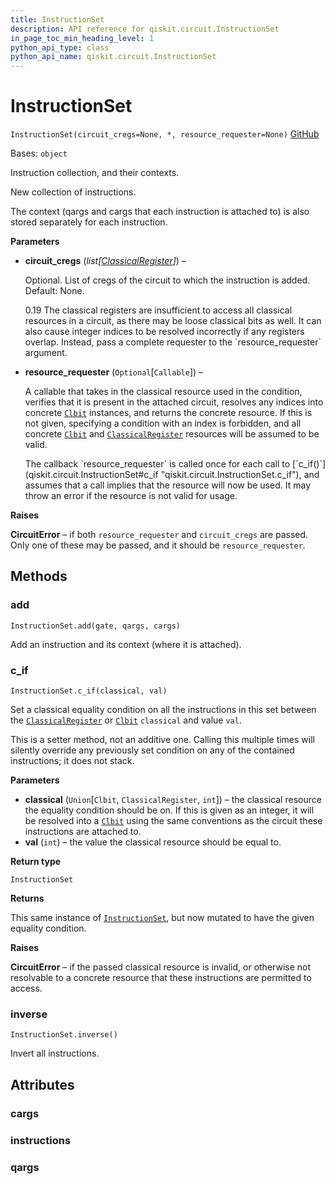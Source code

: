 ```yaml
---
title: InstructionSet
description: API reference for qiskit.circuit.InstructionSet
in_page_toc_min_heading_level: 1
python_api_type: class
python_api_name: qiskit.circuit.InstructionSet
---
```


# InstructionSet

<span id="qiskit.circuit.InstructionSet" />

`InstructionSet(circuit_cregs=None, *, resource_requester=None)` [GitHub](https://github.com/qiskit/qiskit/tree/stable/0.20/qiskit/circuit/instructionset.py "view source code")

Bases: `object`

Instruction collection, and their contexts.

New collection of instructions.

The context (qargs and cargs that each instruction is attached to) is also stored separately for each instruction.

**Parameters**

*   **circuit\_cregs** (*list\[*[*ClassicalRegister*](qiskit.circuit.ClassicalRegister "qiskit.circuit.ClassicalRegister")*]*) –

    Optional. List of cregs of the circuit to which the instruction is added. Default: None.

    <Admonition title="Deprecated since version qiskit-terra" type="danger">
      0.19 The classical registers are insufficient to access all classical resources in a circuit, as there may be loose classical bits as well. It can also cause integer indices to be resolved incorrectly if any registers overlap. Instead, pass a complete requester to the `resource_requester` argument.
    </Admonition>

*   **resource\_requester** (`Optional`\[`Callable`]) –

    A callable that takes in the classical resource used in the condition, verifies that it is present in the attached circuit, resolves any indices into concrete [`Clbit`](qiskit.circuit.Clbit "qiskit.circuit.Clbit") instances, and returns the concrete resource. If this is not given, specifying a condition with an index is forbidden, and all concrete [`Clbit`](qiskit.circuit.Clbit "qiskit.circuit.Clbit") and [`ClassicalRegister`](qiskit.circuit.ClassicalRegister "qiskit.circuit.ClassicalRegister") resources will be assumed to be valid.

    <Admonition title="Note" type="note">
      The callback `resource_requester` is called once for each call to [`c_if()`](qiskit.circuit.InstructionSet#c_if "qiskit.circuit.InstructionSet.c_if"), and assumes that a call implies that the resource will now be used. It may throw an error if the resource is not valid for usage.
    </Admonition>

**Raises**

**CircuitError** – if both `resource_requester` and `circuit_cregs` are passed. Only one of these may be passed, and it should be `resource_requester`.

## Methods

### add

<span id="qiskit.circuit.InstructionSet.add" />

`InstructionSet.add(gate, qargs, cargs)`

Add an instruction and its context (where it is attached).

### c\_if

<span id="qiskit.circuit.InstructionSet.c_if" />

`InstructionSet.c_if(classical, val)`

Set a classical equality condition on all the instructions in this set between the [`ClassicalRegister`](qiskit.circuit.ClassicalRegister "qiskit.circuit.ClassicalRegister") or [`Clbit`](qiskit.circuit.Clbit "qiskit.circuit.Clbit") `classical` and value `val`.

<Admonition title="Note" type="note">
  This is a setter method, not an additive one. Calling this multiple times will silently override any previously set condition on any of the contained instructions; it does not stack.
</Admonition>

**Parameters**

*   **classical** (`Union`\[`Clbit`, `ClassicalRegister`, `int`]) – the classical resource the equality condition should be on. If this is given as an integer, it will be resolved into a [`Clbit`](qiskit.circuit.Clbit "qiskit.circuit.Clbit") using the same conventions as the circuit these instructions are attached to.
*   **val** (`int`) – the value the classical resource should be equal to.

**Return type**

`InstructionSet`

**Returns**

This same instance of [`InstructionSet`](qiskit.circuit.InstructionSet "qiskit.circuit.InstructionSet"), but now mutated to have the given equality condition.

**Raises**

**CircuitError** – if the passed classical resource is invalid, or otherwise not resolvable to a concrete resource that these instructions are permitted to access.

### inverse

<span id="qiskit.circuit.InstructionSet.inverse" />

`InstructionSet.inverse()`

Invert all instructions.

## Attributes

<span id="qiskit.circuit.InstructionSet.cargs" />

### cargs

<span id="qiskit.circuit.InstructionSet.instructions" />

### instructions

<span id="qiskit.circuit.InstructionSet.qargs" />

### qargs

